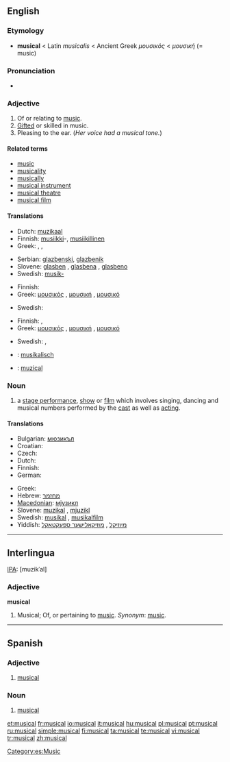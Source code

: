 {{see|Musical}}
==English==
{{wikipedia}}

===Etymology===
* '''musical''' < Latin ''musicalis'' < Ancient Greek ''μουσικός'' < ''μουσική'' (= music)

===Pronunciation===
* {{audio|en-us-musical.ogg|Audio (US)}}

===Adjective===
{{en-adj}}

# Of or relating to [[music]].
# [[gifted|Gifted]] or skilled in music.
# Pleasing to the ear. (''Her voice had a musical tone.'')

====Related terms====
* [[music]]
* [[musicality]]
* [[musically]]
* [[musical instrument]]
* [[musical theatre]]
* [[musical film]]

====Translations====
{{trans-top|of or relating to music}}
* Dutch: [[muzikaal]]
* Finnish: [[musiikki]]-, [[musiikillinen]]
* Greek: {{t+|el|μουσικός|m|sc=Grek}}, {{t+|el|μουσική|f|sc=Grek}}, {{t+|el|μουσικό|n|sc=Grek}}
{{trans-mid}}
* Serbian: [[glazbenski]], [[glazbenik]]
* Slovene: [[glasben]] {{m}}, [[glasbena]] {{f}}, [[glasbeno]] {{n}}
* Swedish: [[musik-]]
{{trans-bottom}}

{{trans-top|gifted or skilled in music}}
* Finnish: {{t-|fi|musikaalinen}}
* Greek: [[μουσικός]] {{m}}, [[μουσική]] {{f}}, [[μουσικό]] {{n}}
{{trans-mid}}
* Swedish: {{t-|sv|musikalisk}}
{{trans-bottom}}

{{trans-top|pleasing to the ear}}
* Finnish: {{t-|fi|sointuva}},  {{t-|fi|melodinen}}
* Greek: [[μουσικός]] {{m}}, [[μουσική]] {{f}}, [[μουσικό]] {{n}}
{{trans-mid}}
* Swedish: {{t-|sv|melodisk}}, {{t-|sv|välljudande}}
{{trans-bottom}}

{{checktrans-top}}
* {{ttbc|German}}: [[musikalisch]]
* {{ttbc|Romanian}}: [[muzical]]
{{trans-bottom}}

===Noun===
{{en-noun}}

# a [[stage performance]], [[show]] or [[film]] which involves singing, dancing and musical numbers performed by the [[cast]] as well as [[acting]].

====Translations====
{{trans-top|stage performance, show or film}}
* Bulgarian: [[мюзикъл]] {{m}}
* Croatian: {{t-|hr|mjuzikl|m}}
* Czech: {{t-|cs|muzikál|m}}
* Dutch: {{t-|nl|musical|m}}
* Finnish: {{t-|fi|musikaali}}
* German: {{t-|de|Musical|n}}
{{trans-mid}}
* Greek: {{t+|el|μιούζικαλ|n|sc=Grek}}
* Hebrew: [[מחזמר]] {{m}}
* [[Macedonian]]: [[мјузикл]] {{m}}
* Slovene: [[muzikal]] {{m}}, [[mjuzikl]] {{m}}
* Swedish: [[musikal]] {{c}}, [[musikalfilm]] {{c}}
* Yiddish: [[מיוזיקל]] {{m}}, [[מוזיקאַלישער ספּעקטאַקל]] {{m}}
{{trans-bottom}}

----

==Interlingua==

[[IPA]]: [muzikˈal]

===Adjective===
'''musical'''

# Musical; Of, or pertaining to [[music]]. ''Synonym'': [[music]].

----

==Spanish==

===Adjective===
{{es-adj|pl=musicales}}

# [[#English|musical]]

===Noun===
{{es-noun-m|pl=musicales}}

# [[#English|musical]]

[[Category:es:Music]]

[[et:musical]]
[[fr:musical]]
[[io:musical]]
[[it:musical]]
[[hu:musical]]
[[pl:musical]]
[[pt:musical]]
[[ru:musical]]
[[simple:musical]]
[[fi:musical]]
[[ta:musical]]
[[te:musical]]
[[vi:musical]]
[[tr:musical]]
[[zh:musical]]